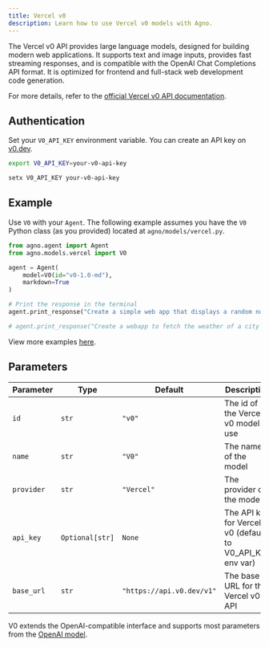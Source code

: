 ```yaml
---
title: Vercel v0
description: Learn how to use Vercel v0 models with Agno.
---
```


The Vercel v0 API provides large language models, designed for building modern web applications. It supports text and image inputs, provides fast streaming responses, and is compatible with the OpenAI Chat Completions API format. It is optimized for frontend and full-stack web development code generation.

For more details, refer to the [official Vercel v0 API documentation](https://vercel.com/docs/v0/api).

## Authentication

Set your `V0_API_KEY` environment variable. You can create an API key on [v0.dev](https://v0.dev/chat/settings/keys).

<CodeGroup>

```bash Mac
export V0_API_KEY=your-v0-api-key
```

```bash Windows
setx V0_API_KEY your-v0-api-key
```

</CodeGroup>

## Example

Use `V0` with your `Agent`. The following example assumes you have the `V0` Python class (as you provided) located at `agno/models/vercel.py`.

<CodeGroup>

```python agent.py
from agno.agent import Agent
from agno.models.vercel import V0

agent = Agent(
    model=V0(id="v0-1.0-md"),
    markdown=True
)

# Print the response in the terminal
agent.print_response("Create a simple web app that displays a random number between 1 and 100.")

# agent.print_response("Create a webapp to fetch the weather of a city and display humidity, temperature, and wind speed in cards, use shadcn components and tailwind css")

```

</CodeGroup>

<Note> View more examples [here](/examples/models/vercel/basic). </Note>

## Parameters

| Parameter    | Type               | Default                        | Description                                                           |
| ------------ | ------------------ | ------------------------------ | --------------------------------------------------------------------- |
| `id`         | `str`              | `"v0"`                         | The id of the Vercel v0 model to use                                 |
| `name`       | `str`              | `"V0"`                         | The name of the model                                                 |
| `provider`   | `str`              | `"Vercel"`                     | The provider of the model                                             |
| `api_key`    | `Optional[str]`    | `None`                         | The API key for Vercel v0 (defaults to V0_API_KEY env var)           |
| `base_url`   | `str`              | `"https://api.v0.dev/v1"`      | The base URL for the Vercel v0 API                                   |

V0 extends the OpenAI-compatible interface and supports most parameters from the [OpenAI model](/concepts/models/openai).
